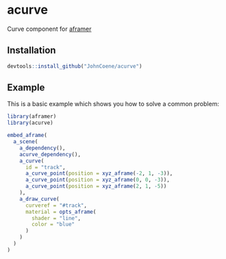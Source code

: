 # acurve

Curve component for [aframer](https://aframer.john-coene.com)

## Installation

``` r
devtools::install_github("JohnCoene/acurve")
```

## Example

This is a basic example which shows you how to solve a common problem:

```r
library(aframer)
library(acurve)

embed_aframe(
  a_scene(
    a_dependency(), 
    acurve_dependency(),
    a_curve(
      id = "track",
      a_curve_point(position = xyz_aframe(-2, 1, -3)),
      a_curve_point(position = xyz_aframe(0, 0, -3)),
      a_curve_point(position = xyz_aframe(2, 1, -5))
    ),
    a_draw_curve(
      curveref = "#track",
      material = opts_aframe(
        shader = "line",
        color = "blue"
      )
    )
  )
)
```

